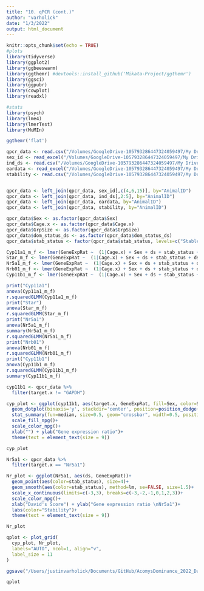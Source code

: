 ```yaml
---
title: "10. qPCR (cont.)"
author: "varholick"
date: "1/3/2022"
output: html_document
---
```


```r
knitr::opts_chunk$set(echo = TRUE)
#plots
library(tidyverse)
library(ggplot2)
library(ggbeeswarm)
library(ggthemr) #devtools::install_github('Mikata-Project/ggthemr')
library(ggsci)
library(ggpubr)
library(cowplot)
library(readxl)

#stats
library(psych)
library(lme4)
library(lmerTest)
library(MuMIn)

ggthemr('flat')
```
```r
qpcr_data <- read.csv("/Volumes/GoogleDrive-105793286447324059497/My Drive/UF/Data_AcomysDominance/Data for Publication/qpcr_combined_082922.csv")
sex_id <- read_excel("/Volumes/GoogleDrive-105793286447324059497/My Drive/UF/Data_AcomysDominance/Data for Publication/AcomysDomRegen_Inventory.xlsx", sheet = "Sheet1")
ind_ds <- read.csv("/Volumes/GoogleDrive-105793286447324059497/My Drive/UF/Data_AcomysDominance/Data for Publication/dscorebyanimal_edited.csv")
eardata <- read_excel("/Volumes/GoogleDrive-105793286447324059497/My Drive/UF/Data_AcomysDominance/Data for Publication/EarDaysToClose.xlsx")
stability <- read.csv("/Volumes/GoogleDrive-105793286447324059497/My Drive/UF/Data_AcomysDominance/Data for Publication/stabilitybycage.csv")


qpcr_data <- left_join(qpcr_data, sex_id[,c(4,6,15)], by="AnimalID")
qpcr_data <- left_join(qpcr_data, ind_ds[,2:5], by="AnimalID")
qpcr_data <- left_join(qpcr_data, eardata, by="AnimalID")
qpcr_data <- left_join(qpcr_data, stability, by="AnimalID")

qpcr_data$Sex <- as.factor(qpcr_data$Sex)
qpcr_data$Cage.x <- as.factor(qpcr_data$Cage.x)
qpcr_data$GrpSize <- as.factor(qpcr_data$GrpSize)
qpcr_data$dom_status_ds <- as.factor(qpcr_data$dom_status_ds)
qpcr_data$stab_status <- factor(qpcr_data$stab_status, levels=c("Stable", "Unstable", "Unclear"))
```

```r
Cyp11a1_m_f <- lmer(GeneExpRat ~  (1|Cage.x) + Sex + ds + stab_status + ds*stab_status, filter(qpcr_data, target.x=="Cyp11a1"), REML=TRUE)
Star_m_f <- lmer(GeneExpRat ~  (1|Cage.x) + Sex + ds + stab_status + ds*stab_status, filter(qpcr_data, target.x=="StAR"), REML=TRUE)
Nr5a1_m_f <- lmer(GeneExpRat ~  (1|Cage.x) + Sex + ds + stab_status + ds*stab_status, filter(qpcr_data, target.x=="Nrb01"), REML=TRUE)
Nrb01_m_f <- lmer(GeneExpRat ~  (1|Cage.x) + Sex + ds + stab_status + ds*stab_status, filter(qpcr_data, target.x=="Nr5a1"), REML=TRUE)
Cyp11b1_m_f <- lmer(GeneExpRat ~  (1|Cage.x) + Sex + ds + stab_status + ds*stab_status, filter(qpcr_data, target.x=="Cyp11b1"), REML=TRUE)

print("Cyp11a1")
anova(Cyp11a1_m_f)
r.squaredGLMM(Cyp11a1_m_f)
print("Star")
anova(Star_m_f)
r.squaredGLMM(Star_m_f)
print("Nr5a1")
anova(Nr5a1_m_f)
summary(Nr5a1_m_f)
r.squaredGLMM(Nr5a1_m_f)
print("Nrb01")
anova(Nrb01_m_f)
r.squaredGLMM(Nrb01_m_f)
print("Cyp11b1")
anova(Cyp11b1_m_f)
r.squaredGLMM(Cyp11b1_m_f)
summary(Cyp11b1_m_f)
```

```r
cyp11b1 <- qpcr_data %>% 
  filter(target.x != "GAPDH")

cyp_plot <- ggplot(cyp11b1, aes(target.x, GeneExpRat, fill=Sex, color=Sex))+
  geom_dotplot(binaxis='y', stackdir='center', position=position_dodge(0.75), binwidth = 0.0125)+
  stat_summary(fun=median, size=0.5, geom="crossbar", width=0.5, position=position_dodge(width=0.75))+
  scale_fill_npg()+
  scale_color_npg()+
  xlab("") + ylab("Gene expression ratio")+
  theme(text = element_text(size = 9)) 

cyp_plot
```
```r
Nr5a1 <- qpcr_data %>% 
  filter(target.x == "Nr5a1")

Nr_plot <- ggplot(Nr5a1, aes(ds, GeneExpRat))+
  geom_point(aes(color=stab_status), size=4)+
  geom_smooth(aes(color=stab_status), method=lm, se=FALSE, size=1.5)+
  scale_x_continuous(limits=c(-3,3), breaks=c(-3,-2,-1,0,1,2,3))+
  scale_color_npg()+
  xlab("David's Score") + ylab("Gene expression ratio \nNr5a1")+
  labs(color="Stability")+
  theme(text = element_text(size = 9)) 

Nr_plot
```


```r

qplot <- plot_grid(
  cyp_plot, Nr_plot,
  labels="AUTO", ncol=1, align="v",
  label_size = 11
)

ggsave("/Users/justinvarholick/Documents/GitHub/AcomysDominance_2022_Data_Results/R generated figures/Fig6_qpcr_plots.tiff", qplot, units="in", width = 6.5, height =4, device='tiff', dpi=300)

qplot

```

